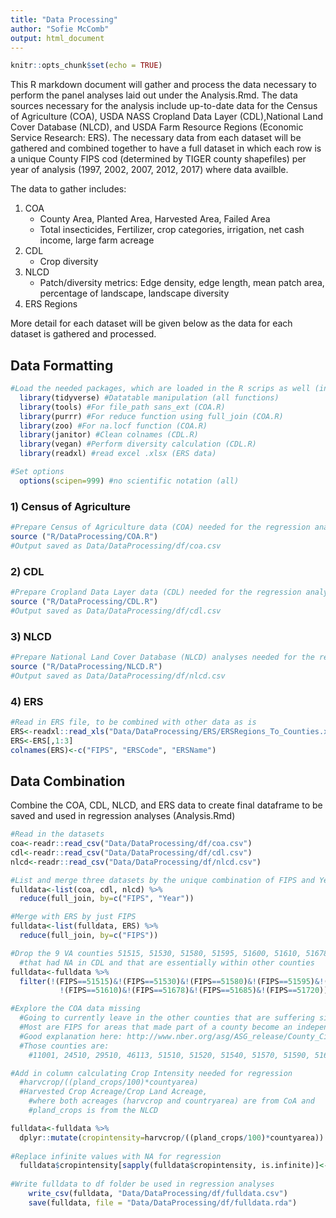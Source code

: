 ```yaml
---
title: "Data Processing"
author: "Sofie McComb"
output: html_document
---
```


```r
knitr::opts_chunk$set(echo = TRUE)

```


This R markdown document will gather and process the data necessary to perform the panel analyses laid out under the Analysis.Rmd. The data sources necessary for the analysis include up-to-date data for the Census of Agriculture (COA), USDA NASS Cropland Data Layer (CDL),National Land Cover Database (NLCD), and USDA Farm Resource Regions (Economic Service Research: ERS). The necessary data from each dataset will be gathered and combined together to have a full dataset in which each row is a unique County FIPS cod (determined by TIGER county shapefiles) per year of analysis (1997, 2002, 2007, 2012, 2017) where data availble.

The data to gather includes:  

1. COA
    * County Area, Planted Area, Harvested Area, Failed Area 
    * Total insecticides, Fertilizer, crop categories, irrigation, net cash income, large farm acreage
2. CDL
    * Crop diversity
3. NLCD
    * Patch/diversity metrics: Edge density, edge length, mean patch area, percentage of landscape, landscape diversity
4. ERS Regions  


More detail for each dataset will be given below as the data for each dataset is gathered and processed.


## Data Formatting

```r

#Load the needed packages, which are loaded in the R scrips as well (install first if necessary)
  library(tidyverse) #Datatable manipulation (all functions)
  library(tools) #For file_path sans_ext (COA.R)
  library(purrr) #For reduce function using full_join (COA.R)
  library(zoo) #For na.locf function (COA.R)
  library(janitor) #Clean colnames (CDL.R)
  library(vegan) #Perform diversity calculation (CDL.R)
  library(readxl) #read excel .xlsx (ERS data)

#Set options
  options(scipen=999) #no scientific notation (all)

```


### 1) Census of Agriculture

```r

#Prepare Census of Agriculture data (COA) needed for the regression analyses
source ("R/DataProcessing/COA.R")
#Output saved as Data/DataProcessing/df/coa.csv

```


### 2) CDL

```r

#Prepare Cropland Data Layer data (CDL) needed for the regression analyses
source ("R/DataProcessing/CDL.R")
#Output saved as Data/DataProcessing/df/cdl.csv

```



### 3) NLCD


```r

#Prepare National Land Cover Database (NLCD) analyses needed for the regression analyses, which have already been run through fragstats using the R/NF.R script 
source ("R/DataProcessing/NLCD.R")
#Output saved as Data/DataProcessing/df/nlcd.csv

```



### 4) ERS

```r

#Read in ERS file, to be combined with other data as is
ERS<-readxl::read_xls("Data/DataProcessing/ERS/ERSRegions_To_Counties.xls")
ERS<-ERS[,1:3]
colnames(ERS)<-c("FIPS", "ERSCode", "ERSName")


```



## Data Combination

Combine the COA, CDL, NLCD, and ERS data to create final dataframe to be saved and used in regression analyses (Analysis.Rmd)


```r

#Read in the datasets
coa<-readr::read_csv("Data/DataProcessing/df/coa.csv")
cdl<-readr::read_csv("Data/DataProcessing/df/cdl.csv")
nlcd<-readr::read_csv("Data/DataProcessing/df/nlcd.csv")

#List and merge three datasets by the unique combination of FIPS and Year Values
fulldata<-list(coa, cdl, nlcd) %>% 
  reduce(full_join, by=c("FIPS", "Year"))

#Merge with ERS by just FIPS
fulldata<-list(fulldata, ERS) %>% 
  reduce(full_join, by=c("FIPS"))

#Drop the 9 VA counties 51515, 51530, 51580, 51595, 51600, 51610, 51678,51685, 51720 
  #that had NA in CDL and that are essentially within other counties
fulldata<-fulldata %>%
  filter(!(FIPS==51515)&!(FIPS==51530)&!(FIPS==51580)&!(FIPS==51595)&!(FIPS==51600)&
           !(FIPS==51610)&!(FIPS==51678)&!(FIPS==51685)&!(FIPS==51720))

#Explore the COA data missing
  #Going to currently leave in the other counties that are suffering similar issues (no CoA data) as they will be dropped with the regression 
  #Most are FIPS for areas that made part of a county become an independent city (almost all in VA)
  #Good explanation here: http://www.nber.org/asg/ASG_release/County_City/FIPS/FIPS_Changes.pdf
  #Those counties are: 
    #11001, 24510, 29510, 46113, 51510, 51520, 51540, 51570, 51590, 51620, 51630, 51640, 51650, 51660, 51670, 51680, 51683, 51690, 51700, 51710, 51730, 51735, 51740, 51750, 51760, 51770, 51775, 51790, 51820, 51830, 51840, 8014, 51560, 51780, 12025, 30113

#Add in column calculating Crop Intensity needed for regression
  #harvcrop/((pland_crops/100)*countyarea)
  #Harvested Crop Acreage/Crop Land Acreage, 
    #where both acreages (harvcrop and countryarea) are from CoA and
    #pland_crops is from the NLCD

fulldata<-fulldata %>% 
  dplyr::mutate(cropintensity=harvcrop/((pland_crops/100)*countyarea))
  
#Replace infinite values with NA for regression 
  fulldata$cropintensity[sapply(fulldata$cropintensity, is.infinite)]<-NA
    
#Write fulldata to df folder be used in regression analyses
    write_csv(fulldata, "Data/DataProcessing/df/fulldata.csv")
    save(fulldata, file = "Data/DataProcessing/df/fulldata.rda")

```
